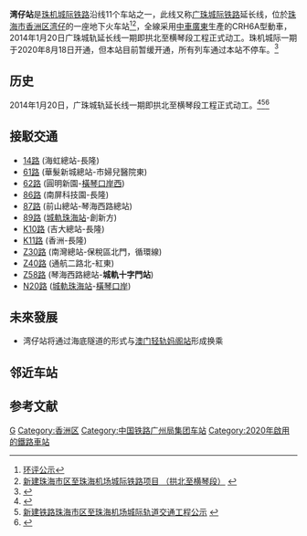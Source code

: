 {{Infobox China railway station 
|车站名称 = 湾仔站
|eng_name = Wanzai Railway Station
|image = 
|caption = 
|code = 
|commercial_code = WZA
|pinyin_code = WZA
|车站类型= 客运
|始建时间= 2014年1月20日
|status= 暂缓开通<ref name=z />
|车站位置 = {{CHN}}[[广东省|广东省]][[珠海市|珠海市]][[香洲区|香洲区]][[湾仔街道|湾仔街道]]银坑社区
|坐标 = {{coord|22.184654|113.522322|display=inline,title|region:CH_type}}
|线路 = [[广珠城际铁路|广珠城际铁路]]
|归属 = [[广州铁路集团|广州铁路集团]]
|车站等级 = 未定等
|月台数目 = 
|站台面 = 
|股道数目 = 
}}
'''湾仔站'''是[[珠机城际铁路|珠机城际铁路]]沿线11个车站之一，此线又称[[广珠城际铁路|广珠城际铁路]]延长线，位於[[珠海市|珠海市]][[香洲区|香洲区]][[湾仔街道|湾仔]]的一座地下火车站<ref>[https://web.archive.org/web/20121018063939/http://www.crfsdi.com.cn/sysWeb/hpgsInfo.aspx 环评公示]</ref><ref>[http://www.crfsdi.com.cn/sysWeb/upfiles/hpgs/20120719165701.doc 新建珠海市区至珠海机场城际铁路项目 （拱北至横琴段）] {{Wayback|url=http://www.crfsdi.com.cn/sysWeb/upfiles/hpgs/20120719165701.doc |date=20160310104949 }}</ref>，全線采用[[中車廣東軌道交通車輛|中車廣東]]生產的CRH6A型動車，2014年1月20日广珠城轨延长线一期即拱北至横琴段工程正式动工。珠机城际一期于2020年8月18日开通，但本站目前暂缓开通，所有列车通过本站不停车。<ref name=z>{{cite web|url=http://news.ycwb.com/2020-08/17/content_1072910.htm|title=粤港澳大湾区又有新线开通！珠机城际铁路开始售票|work=羊城晚报|quote=珠机线上上述7个站点，除湾仔站外，其余车站都会在18日正式启用|date=2020-08-17}}</ref>

== 历史 ==
2014年1月20日，广珠城轨延长线一期即拱北至横琴段工程正式动工。<ref>{{Cite web |url=http://money.163.com/14/0105/11/9HQRK1OJ002526O5.html |title=珠海澳门间将建海底通道 澳门轻轨接广珠城轨 |access-date=2016-03-11 |archive-url=https://web.archive.org/web/20181205003400/http://money.163.com/14/0105/11/9HQRK1OJ002526O5.html |archive-date=2018-12-05 |dead-url=yes }}</ref><ref>[http://www.xici.net/d221821261.htm 新建铁路珠海市区至珠海机场城际轨道交通工程公示] {{webarchive|url=https://web.archive.org/web/20160310203131/http://www.xici.net/d221821261.htm |date=2016-03-10 }}</ref><ref>{{Cite web |url=http://www.zhjt.gov.cn/zwgk/gzdt/201401/t20140121_5967907.html |title=珠海市区至珠海机场城际轨道交通工程开工 |access-date=2016-03-11 |archive-url=https://web.archive.org/web/20160311132404/http://www.zhjt.gov.cn/zwgk/gzdt/201401/t20140121_5967907.html |archive-date=2016-03-11 |dead-url=yes }}</ref>

== 接駁交通 ==
*[[珠海公交14路線|14路]] (海虹總站-長隆)
*[[珠海公交61路線|61路]] (華髮新城總站-市婦兒醫院東)
*[[珠海公交62路線|62路]] (圓明新園-[[橫琴口岸|橫琴口岸西]])
*[[珠海公交86路線|86路]] (南屏科技園-長隆)
*[[珠海公交87路線|87路]] (前山總站-琴海西路總站)
*[[珠海公交89路線|89路]] ([[珠海站|城軌珠海站]]-創新方)
*[[珠海公交K10快線|K10路]] (吉大總站-長隆)
*[[珠海公交K11快線|K11路]] (香洲-長隆)
*[[珠海公交Z30路線|Z30路]] (南灣總站-保稅區北門，循環線)
*[[珠海公交Z40路線|Z40路]] (通航二路北-紅東)
*[[珠海公交Z58路線|Z58路]] (琴海西路總站-'''城軌十字門站''')
*[[珠海公交N20路線|N20路]] ([[珠海站|城軌珠海站]]-[[橫琴口岸|橫琴口岸]])

== 未來發展 ==
*湾仔站将通过海底隧道的形式与[[澳门轻轨|澳门轻轨]][[妈阁站|妈阁站]]形成换乘

== 邻近车站 ==
{{start rail box|[[中国铁路|中国铁路]]}}
{{s-inop|[[灣仔北站|灣仔北站]]|[[珠海站|珠海]]方向}}
{{s-line|[[广珠城际铁路|广珠城际铁路]]<br/>(珠機城際軌道)}}
{{s-inop|[[十字門站|十字門站]]|[[珠海長隆站|珠海長隆]]方向}}
{{end box}}

== 参考文献 ==
{{Reflist}}

{{廣珠城際軌道交通各站}}
{{珠三角交通}}

[[Category:珠海市铁路车站|G]]
[[Category:香洲区|Category:香洲区]]
[[Category:中国铁路广州局集团车站|Category:中国铁路广州局集团车站]]
[[Category:2020年啟用的鐵路車站|Category:2020年啟用的鐵路車站]]
{{珠海大眾運輸}}